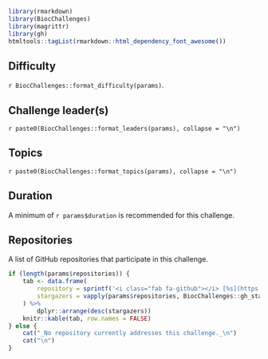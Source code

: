 ```r
library(rmarkdown)
library(BiocChallenges)
library(magrittr)
library(gh)
htmltools::tagList(rmarkdown::html_dependency_font_awesome())
```

## Difficulty

`r BiocChallenges::format_difficulty(params)`.

## Challenge leader(s)

`r paste0(BiocChallenges::format_leaders(params), collapse = "\n")`

## Topics

`r paste0(BiocChallenges::format_topics(params), collapse = "\n")`

## Duration

A minimum of `r params$duration` is recommended for this challenge.

## Repositories

A list of GitHub repositories that participate in this challenge.

```r
if (length(params$repositories)) {
    tab <- data.frame(
        repository = sprintf('<i class="fab fa-github"></i> [%s](https://github.com/%s)', params$repositories, params$repositories),
        stargazers = vapply(params$repositories, BiocChallenges::gh_stargazer_count, integer(1))
    ) %>% 
        dplyr::arrange(desc(stargazers))
    knitr::kable(tab, row.names = FALSE)
} else {
    cat("_No repository currently addresses this challenge._\n")
    cat("\n")
}
```
